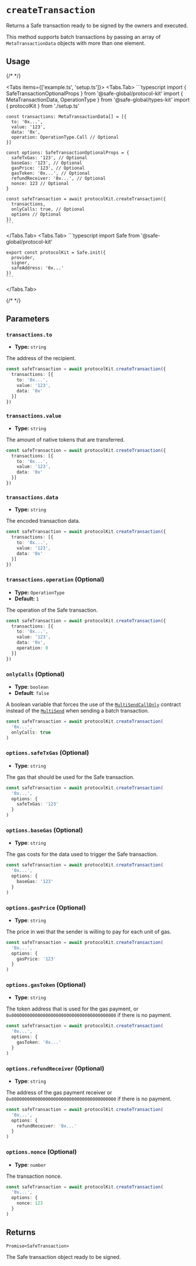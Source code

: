 
# `createTransaction`

Returns a Safe transaction ready to be signed by the owners and executed.

This method supports batch transactions by passing an array of `MetaTransactionData` objects with more than one element.

## Usage

{/* <!-- vale off --> */}

<Tabs items={['example.ts', 'setup.ts']}>
  <Tabs.Tab>
    ```typescript
    import { SafeTransactionOptionalProps } from '@safe-global/protocol-kit'
    import { MetaTransactionData, OperationType } from '@safe-global/types-kit'
    import { protocolKit } from './setup.ts'

    const transactions: MetaTransactionData[] = [{
      to: '0x...',
      value: '123',
      data: '0x',
      operation: OperationType.Call // Optional
    }]

    const options: SafeTransactionOptionalProps = {
      safeTxGas: '123', // Optional
      baseGas: '123', // Optional
      gasPrice: '123', // Optional
      gasToken: '0x...', // Optional
      refundReceiver: '0x...', // Optional
      nonce: 123 // Optional
    }

    const safeTransaction = await protocolKit.createTransaction({
      transactions,
      onlyCalls: true, // Optional
      options // Optional
    })
    ```
  </Tabs.Tab>
  <Tabs.Tab>
    ```typescript
    import Safe from '@safe-global/protocol-kit'

    export const protocolKit = Safe.init({
      provider,
      signer,
      safeAddress: '0x...'
    })
    ```
  </Tabs.Tab>
</Tabs>

{/* <!-- vale on --> */}

## Parameters

### `transactions.to`

- **Type:** `string`

The address of the recipient.

```typescript focus=3
const safeTransaction = await protocolKit.createTransaction({
  transactions: [{
    to: '0x...',
    value: '123',
    data: '0x'
  }]
})
```

### `transactions.value`

- **Type:** `string`

The amount of native tokens that are transferred.

```typescript focus=4
const safeTransaction = await protocolKit.createTransaction({
  transactions: [{
    to: '0x...',
    value: '123',
    data: '0x'
  }]
})
```

### `transactions.data`

- **Type:** `string`

The encoded transaction data.

```typescript focus=5
const safeTransaction = await protocolKit.createTransaction({
  transactions: [{
    to: '0x...',
    value: '123',
    data: '0x'
  }]
})
```

### `transactions.operation` (Optional)

- **Type:** `OperationType`
- **Default:** `1`

The operation of the Safe transaction.

```typescript focus=6
const safeTransaction = await protocolKit.createTransaction({
  transactions: [{
    to: '0x...',
    value: '123',
    data: '0x',
    operation: 0
  }]
})
```

### `onlyCalls` (Optional)

- **Type**: `boolean`
- **Default**: `false`

A boolean variable that forces the use of the [`MultiSendCallOnly`](https://github.com/safe-global/safe-smart-account/blob/main/contracts/libraries/MultiSendCallOnly.sol) contract instead of the [`MultiSend`](https://github.com/safe-global/safe-smart-account/blob/main/contracts/libraries/MultiSend.sol) when sending a batch transaction.

```typescript focus=3
const safeTransaction = await protocolKit.createTransaction(
  '0x...',
  onlyCalls: true
)
```

### `options.safeTxGas` (Optional)

- **Type**: `string`

The gas that should be used for the Safe transaction.

```typescript focus=4
const safeTransaction = await protocolKit.createTransaction(
  '0x...',
  options: {
    safeTxGas: '123'
  }
)
```

### `options.baseGas` (Optional)

- **Type**: `string`

The gas costs for the data used to trigger the Safe transaction.

```typescript focus=4
const safeTransaction = await protocolKit.createTransaction(
  '0x...',
  options: {
    baseGas: '123'
  }
)
```

### `options.gasPrice` (Optional)

- **Type**: `string`

The price in wei that the sender is willing to pay for each unit of gas.

```typescript focus=4
const safeTransaction = await protocolKit.createTransaction(
  '0x...',
  options: {
    gasPrice: '123'
  }
)
```

### `options.gasToken` (Optional)

- **Type**: `string`

The token address that is used for the gas payment, or `0x0000000000000000000000000000000000000000` if there is no payment.

```typescript focus=4
const safeTransaction = await protocolKit.createTransaction(
  '0x...',
  options: {
    gasToken: '0x...'
  }
)
```

### `options.refundReceiver` (Optional)

- **Type**: `string`

The address of the gas payment receiver or `0x0000000000000000000000000000000000000000` if there is no payment.

```typescript focus=4
const safeTransaction = await protocolKit.createTransaction(
  '0x...',
  options: {
    refundReceiver: '0x...'
  }
)
```

### `options.nonce` (Optional)

- **Type**: `number`

The transaction nonce.

```typescript focus=4
const safeTransaction = await protocolKit.createTransaction(
  '0x...',
  options: {
    nonce: 123
  }
)
```

## Returns

`Promise<SafeTransaction>`

The Safe transaction object ready to be signed.
